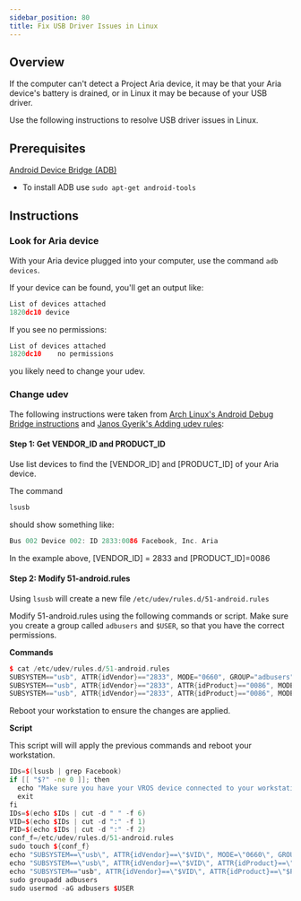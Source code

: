 ```yaml
---
sidebar_position: 80
title: Fix USB Driver Issues in Linux
---
```


## Overview
If the computer can't detect a Project Aria device, it may be that your Aria device's battery is drained, or in Linux it may be because of your USB driver.

Use the following instructions to resolve USB driver issues in Linux.

## Prerequisites

[Android Device Bridge (ADB)](https://developer.android.com/tools/adb)
- To install ADB use `sudo apt-get android-tools`

## Instructions
### Look for Aria device

With your Aria device plugged into your computer, use the command `adb devices`.

If your device can be found, you'll get an output like:

```cpp
List of devices attached
1820dc10 device
```

If you see no permissions:

```cpp
List of devices attached
1820dc10    no permissions
```

you likely need to change your udev.

### Change udev
The following instructions were taken from [Arch Linux's Android Debug Bridge instructions](https://wiki.archlinux.org/index.php/Android_Debug_Bridge) and [Janos Gyerik's Adding udev rules](http://www.janosgyerik.com/adding-udev-rules-for-usb-debugging-android-devices/):

#### Step 1: Get VENDOR_ID and PRODUCT_ID
Use list devices to find the [VENDOR_ID] and [PRODUCT_ID] of your Aria device.

The command
```cpp
lsusb
```

should show something like:

``` cpp
Bus 002 Device 002: ID 2833:0086 Facebook, Inc. Aria
```

In the example above, [VENDOR_ID] = 2833 and [PRODUCT_ID]=0086

#### Step 2: Modify 51-android.rules
Using `lsusb` will create a new file ```/etc/udev/rules.d/51-android.rules```

Modify 51-android.rules using the following commands or script.  Make sure you create a group called ```adbusers``` and ```$USER```, so that you have the correct permissions.

**Commands**
```cpp
$ cat /etc/udev/rules.d/51-android.rules
SUBSYSTEM=="usb", ATTR{idVendor}=="2833", MODE="0660", GROUP="adbusers", TAG+="uaccess"
SUBSYSTEM=="usb", ATTR{idVendor}=="2833", ATTR{idProduct}=="0086", MODE="0660", GROUP="adbusers", SYMLINK+="android_adb"
SUBSYSTEM=="usb", ATTR{idVendor}=="2833", ATTR{idProduct}=="0086", MODE="0660", GROUP="adbusers", SYMLINK+="android_fastboot"
```
Reboot your workstation to ensure the changes are applied.


**Script**

This script will will apply the previous commands and reboot your workstation.

```cpp
IDs=$(lsusb | grep Facebook)
if [[ "$?" -ne 0 ]]; then
  echo "Make sure you have your VROS device connected to your workstation"
  exit
fi
IDs=$(echo $IDs | cut -d " " -f 6)
VID=$(echo $IDs | cut -d ":" -f 1)
PID=$(echo $IDs | cut -d ":" -f 2)
conf_f=/etc/udev/rules.d/51-android.rules
sudo touch ${conf_f}
echo "SUBSYSTEM==\"usb\", ATTR{idVendor}==\"$VID\", MODE=\"0660\", GROUP=\"adbusers\", TAG+=\"uaccess\""  >> $conf_f
echo "SUBSYSTEM==\"usb\", ATTR{idVendor}==\"$VID\", ATTR{idProduct}==\"$PID\", MODE=\"0660\", GROUP=\"adbusers\", SYMLINK+=\"android_adb\"" >> $conf_f
echo "SUBSYSTEM=="usb", ATTR{idVendor}==\"$VID\", ATTR{idProduct}==\"$PID\", MODE=\"0660\", GROUP=\"adbusers\", SYMLINK+=\"android_fastboot\""   >> $conf_f
sudo groupadd adbusers
sudo usermod -aG adbusers $USER
```
